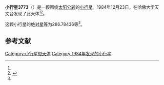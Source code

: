 {{Infobox planet
| bgcolour = #FFFFC0
| name = 3773 Smithsonian
| symbol = 
| image = 
| caption = 
| discovery = yes
| discovery_ref = 
| discoverer = {{link-en|橡树岭天文台|Oak Ridge Observatory}}
| discovery_site = [[哈佛大学天文台|哈佛大学天文台]] 
| discovered = 1984年12月23日
| designations = yes
| mp_name = 
| named_after = 
| alt_names = 1984 YY/ 1938 DA2 / 1971 TS / 1974 QO / 1981 YC2
| mp_category = [[主带小行星|主带小行星]]
| orbit_ref = <ref name="a">[http://ssd.jpl.nasa.gov/sbdb.cgi?sstr=3773 3773 Smithsonian] {{Wayback|url=http://ssd.jpl.nasa.gov/sbdb.cgi?sstr=3773 |date=20200918071742 }}，小行星數據庫瀏覽器（JPL Small-Body Database Browser）－[[美国国家航空航天局|美国国家航空航天局]]喷气推进实验室</ref>
| epoch = 2456400.5 (2013年4月18日更新)
| aphelion = {{convert|2.5629371|AU|km|3|abbr=on|lk=out}}
| perihelion = {{convert|1.7689447|AU|km|3|abbr=on}}
| semimajor = {{convert|2.1659409|AU|km|3|abbr=on}}
| eccentricity = 0.1832904
| period = 1164.309189 [[日|日]]<br />3.19[[儒略年|儒略年]]
| avg_speed = 
| inclination = 1.32701
| asc_node = 63.47782
| mean_anomaly = 
| arg_peri = 286.78436
| satellites = 
| physical_characteristics = yes
| dimensions = 
| mass = 
| density = 
| surface_grav = 
| escape_velocity = 
| sidereal_day = 
| axial_tilt = 
| pole_ecliptic_lat = 
| pole_ecliptic_lon = 
| albedo = 
| temperatures= 
| temp_name1 = 
| mean_temp_1 = 
| max_temp_1 = 
| temp_name2 = 
| max_temp_2 = 
| spectral_type = 
| abs_magnitude = 286.78436
}}

'''小行星3773'''（{{lang-en|3773 Smithsonian}}）是一颗围绕[[太阳|太阳]][[公转|公转]]的[[小行星|小行星]]。1984年12月23日，{{link-en|橡树岭天文台|Oak Ridge Observatory}}在哈佛大学天文台发现了此天体<ref name="a" /><ref>{{cite news|title=小行星列表|url=http://cfa-www.harvard.edu/iau/lists/NumberedMPs.txt|accessdate=2013-07-08|newspaper=哈佛大学|archive-date=2008-05-17|archive-url=https://web.archive.org/web/20080517010638/http://cfa-www.harvard.edu/iau/lists/NumberedMPs.txt|dead-url=no}}</ref>。

这颗小行星的[[绝对星等|绝对星等]]为286.78436等<ref name="a" />。

==参考文献==
{{reflist}}
{{Minor Planet Number|[[小行星3772|小行星3772]]|[[小行星3774|小行星3774]]}}

{{小天体}}

[[Category:小行星带天体|Category:小行星带天体]]
[[Category:1984年发现的小行星|Category:1984年发现的小行星]]

{{asteroid-stub}}